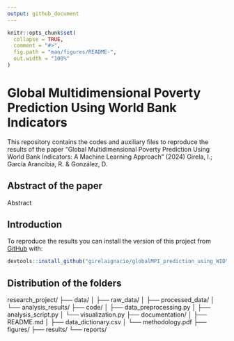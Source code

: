 ```yaml
---
output: github_document
---
```


<!-- README.md is generated from README.Rmd. Please edit that file -->

```r
knitr::opts_chunk$set(
  collapse = TRUE,
  comment = "#>",
  fig.path = "man/figures/README-",
  out.width = "100%"
)
```

# Global Multidimensional Poverty Prediction Using World Bank Indicators

This repository contains the codes and auxiliary files to reproduce the results of the paper "Global Multidimensional Poverty Prediction Using World Bank Indicators: A Machine Learning Approach" (2024) Girela, I.; García Arancibia, R. & González, D.

## Abstract of the paper

Abstract

## Introduction

To reproduce the results you can install the version of this project from [GitHub](https://github.com/) with:

``` r
devtools::install_github("girelaignacio/globalMPI_prediction_using_WID")
```

## Distribution of the folders

research_project/
├── data/
│   ├── raw_data/
│   ├── processed_data/
│   └── analysis_results/
├── code/
│   ├── data_preprocessing.py
│   ├── analysis_script.py
│   └── visualization.py
├── documentation/
│   ├── README.md
│   ├── data_dictionary.csv
│   └── methodology.pdf
├── figures/
├── results/
└── reports/



